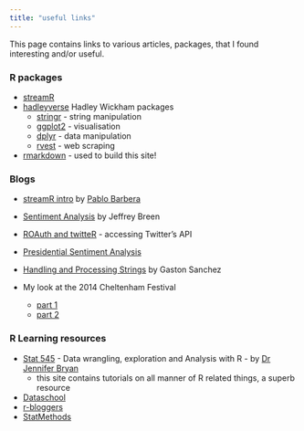 ```yaml
---
title: "useful links"
---
```


This page contains links to various articles, packages, that I found interesting and/or useful.

### R packages

* [streamR](https://github.com/pablobarbera/streamR)
* [hadleyverse](http://adolfoalvarez.cl/the-hitchhikers-guide-to-the-hadleyverse/) Hadley Wickham packages
    - [stringr](https://github.com/hadley/stringr) - string manipulation
    - [ggplot2](https://github.com/hadley/ggplot2) - visualisation
    - [dplyr](https://github.com/hadley/dplyr) - data manipulation
    - [rvest](https://github.com/hadley/rvest) - web scraping
* [rmarkdown](http://rmarkdown.rstudio.com/) - used to build this site!

### Blogs

* [streamR intro](http://pablobarbera.com/blog/archives/1.html) by [Pablo Barbera](https://twitter.com/p_barbera)
* [Sentiment Analysis](https://jeffreybreen.wordpress.com/2011/07/04/twitter-text-mining-r-slides/) by Jeffrey Breen
* [ROAuth and twitteR](http://davetang.org/muse/2013/04/06/using-the-r_twitter-package/) - accessing Twitter's API
* [Presidential Sentiment Analysis](http://nerdsrule.co/2012/10/08/presidential-candidate-sentiment-analysis/)
* [Handling and Processing Strings](https://gastonsanchez.wordpress.com/2013/09/22/handling-and-processing-strings-in-r/) by Gaston Sanchez

* My look at the 2014 Cheltenham Festival
    - [part 1](https://protractedcontemplation.wordpress.com/2014/05/01/cheltenham-festival-twitter-crowd-part-one-2/)
    - [part 2](https://protractedcontemplation.wordpress.com/2014/05/02/cheltenham-festival-twitter-crowd-part-two/)

### R Learning resources

* [Stat 545](http://stat545-ubc.github.io/) - Data wrangling, exploration and Analysis with R - by [Dr Jennifer Bryan](https://twitter.com/JennyBryan)
    - this site contains tutorials on all manner of R related things, a superb resource
* [Dataschool](http://www.dataschool.io/)
* [r-bloggers](http://www.r-bloggers.com/)
* [StatMethods](http://www.statmethods.net/index.html)
